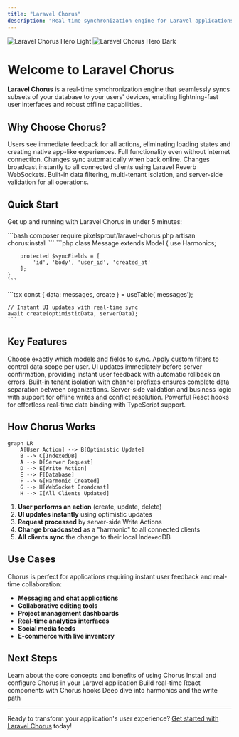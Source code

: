 ```yaml
---
title: "Laravel Chorus"
description: "Real-time synchronization engine for Laravel applications - deliver lightning-fast user experiences with offline support."
---
```


<img 
  className="block dark:hidden" 
  src="/images/hero-light.png" 
  alt="Laravel Chorus Hero Light" 
/>
<img 
  className="hidden dark:block" 
  src="/images/hero-dark.png" 
  alt="Laravel Chorus Hero Dark" 
/>

# Welcome to Laravel Chorus

**Laravel Chorus** is a real-time synchronization engine that seamlessly syncs subsets of your database to your users' devices, enabling lightning-fast user interfaces and robust offline capabilities.

## Why Choose Chorus?

<CardGroup cols={2}>
  <Card title="⚡ Instant User Experience" icon="bolt">
    Users see immediate feedback for all actions, eliminating loading states and creating native app-like experiences.
  </Card>
  <Card title="📱 Offline-First Architecture" icon="wifi">
    Full functionality even without internet connection. Changes sync automatically when back online.
  </Card>
  <Card title="🔄 Real-Time Synchronization" icon="arrows-rotate">
    Changes broadcast instantly to all connected clients using Laravel Reverb WebSockets.
  </Card>
  <Card title="🛡️ Secure by Design" icon="shield-check">
    Built-in data filtering, multi-tenant isolation, and server-side validation for all operations.
  </Card>
</CardGroup>

## Quick Start

Get up and running with Laravel Chorus in under 5 minutes:

<Steps>
  <Step title="Install the Package">
    ```bash
    composer require pixelsprout/laravel-chorus
    php artisan chorus:install
    ```
  </Step>
  <Step title="Add the Trait">
    ```php
    class Message extends Model
    {
        use Harmonics;
        
        protected $syncFields = [
            'id', 'body', 'user_id', 'created_at'
        ];
    }
    ```
  </Step>
  <Step title="Use in Frontend">
    ```tsx
    const { data: messages, create } = useTable('messages');
    
    // Instant UI updates with real-time sync
    await create(optimisticData, serverData);
    ```
  </Step>
</Steps>

## Key Features

<AccordionGroup>
  <Accordion title="Selective Synchronization" icon="filter">
    Choose exactly which models and fields to sync. Apply custom filters to control data scope per user.
  </Accordion>
  
  <Accordion title="Optimistic Updates" icon="forward">
    UI updates immediately before server confirmation, providing instant user feedback with automatic rollback on errors.
  </Accordion>
  
  <Accordion title="Multi-Tenant Support" icon="users">
    Built-in tenant isolation with channel prefixes ensures complete data separation between organizations.
  </Accordion>
  
  <Accordion title="Write Actions" icon="pen-tool">
    Server-side validation and business logic with support for offline writes and conflict resolution.
  </Accordion>
  
  <Accordion title="React Integration" icon="react">
    Powerful React hooks for effortless real-time data binding with TypeScript support.
  </Accordion>
</AccordionGroup>

## How Chorus Works

```mermaid
graph LR
    A[User Action] --> B[Optimistic Update]
    B --> C[IndexedDB]
    A --> D[Server Request]
    D --> E[Write Action]
    E --> F[Database]
    F --> G[Harmonic Created]
    G --> H[WebSocket Broadcast]
    H --> I[All Clients Updated]
```

1. **User performs an action** (create, update, delete)
2. **UI updates instantly** using optimistic updates
3. **Request processed** by server-side Write Actions
4. **Change broadcasted** as a "harmonic" to all connected clients
5. **All clients sync** the change to their local IndexedDB

## Use Cases

Chorus is perfect for applications requiring instant user feedback and real-time collaboration:

- **Messaging and chat applications**
- **Collaborative editing tools**
- **Project management dashboards**
- **Real-time analytics interfaces**
- **Social media feeds**
- **E-commerce with live inventory**

## Next Steps

<CardGroup cols={2}>
  <Card title="What is Chorus?" href="/what-is-chorus" icon="question">
    Learn about the core concepts and benefits of using Chorus
  </Card>
  
  <Card title="Getting Started" href="/getting-started" icon="rocket">
    Install and configure Chorus in your Laravel application
  </Card>
  
  <Card title="React Integration" href="/integrations/react" icon="react">
    Build real-time React components with Chorus hooks
  </Card>
  
  <Card title="Core Concepts" href="/concepts/harmonics" icon="book">
    Deep dive into harmonics and the write path
  </Card>
</CardGroup>

---

Ready to transform your application's user experience? [Get started with Laravel Chorus](/getting-started) today!
